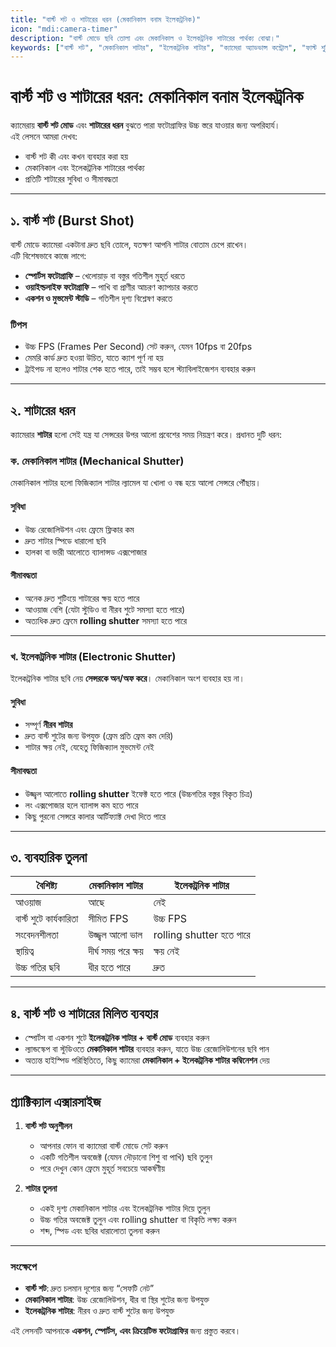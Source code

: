 ```yaml
---
title: "বার্স্ট শট ও শাটারের ধরন (মেকানিকাল বনাম ইলেকট্রনিক)"
icon: "mdi:camera-timer"
description: "বার্স্ট মোডে ছবি তোলা এবং মেকানিকাল ও ইলেকট্রনিক শাটারের পার্থক্য বোঝা।"
keywords: ["বার্স্ট শট", "মেকানিকাল শাটার", "ইলেকট্রনিক শাটার", "ক্যামেরা অ্যাডভান্স কন্ট্রোল", "ফাস্ট শুটিং"]
---
```


# বার্স্ট শট ও শাটারের ধরন: মেকানিকাল বনাম ইলেকট্রনিক

ক্যামেরায় **বার্স্ট শট মোড** এবং **শাটারের ধরন** বুঝতে পারা ফটোগ্রাফির উচ্চ স্তরে যাওয়ার জন্য অপরিহার্য।  
এই লেসনে আমরা দেখব:

- বার্স্ট শট কী এবং কখন ব্যবহার করা হয়  
- মেকানিকাল এবং ইলেকট্রনিক শাটারের পার্থক্য  
- প্রতিটি শাটারের সুবিধা ও সীমাবদ্ধতা  

---

## ১. বার্স্ট শট (Burst Shot)

বার্স্ট মোডে ক্যামেরা একটানা দ্রুত ছবি তোলে, যতক্ষণ আপনি শাটার বোতাম চেপে রাখেন।  
এটি বিশেষভাবে কাজে লাগে:

- **স্পোর্টস ফটোগ্রাফি** – খেলোয়াড় বা বস্তুর গতিশীল মুহূর্ত ধরতে  
- **ওয়াইল্ডলাইফ ফটোগ্রাফি** – পাখি বা প্রাণীর আচরণ ক্যাপচার করতে  
- **একশন ও মুভমেন্ট স্টাডি** – গতিশীল দৃশ্য বিশ্লেষণ করতে  

### টিপস
- উচ্চ FPS (Frames Per Second) সেট করুন, যেমন 10fps বা 20fps  
- মেমরি কার্ড দ্রুত হওয়া উচিত, যাতে ক্যাশ পূর্ণ না হয়  
- ট্রাইপড না হলেও শাটার শেক হতে পারে, তাই সম্ভব হলে স্ট্যাবিলাইজেশন ব্যবহার করুন  

---

## ২. শাটারের ধরন

ক্যামেরার **শাটার** হলো সেই যন্ত্র যা সেন্সরের উপর আলো প্রবেশের সময় নিয়ন্ত্রণ করে। প্রধানত দুটি ধরন:

### ক. মেকানিকাল শাটার (Mechanical Shutter)

মেকানিকাল শাটার হলো ফিজিক্যাল শাটার ল্যামেল যা খোলা ও বন্ধ হয়ে আলো সেন্সরে পৌঁছায়।  

#### সুবিধা
- উচ্চ রেজোলিউশন এবং ফ্রেমে ফ্লিকার কম  
- দ্রুত শাটার স্পিডে ধারালো ছবি  
- হালকা বা ভারী আলোতে ব্যালান্সড এক্সপোজার  

#### সীমাবদ্ধতা
- অনেক দ্রুত শুটিংয়ে শাটারের ক্ষয় হতে পারে  
- আওয়াজ বেশি (যেটা স্টুডিও বা নীরব শুটে সমস্যা হতে পারে)  
- অত্যধিক দ্রুত ফ্রেমে **rolling shutter** সমস্যা হতে পারে  

---

### খ. ইলেকট্রনিক শাটার (Electronic Shutter)

ইলেকট্রনিক শাটার ছবি নেয় **সেন্সরকে অন/অফ করে**। মেকানিকাল অংশ ব্যবহার হয় না।  

#### সুবিধা
- সম্পূর্ণ **নীরব শাটার**  
- দ্রুত বার্স্ট শুটের জন্য উপযুক্ত (ফ্রেম প্রতি ফ্রেম কম দেরি)  
- শাটার ক্ষয় নেই, যেহেতু ফিজিক্যাল মুভমেন্ট নেই  

#### সীমাবদ্ধতা
- উজ্জ্বল আলোতে **rolling shutter** ইফেক্ট হতে পারে (উচ্চগতির বস্তুর বিকৃত চিত্র)  
- লং এক্সপোজার হলে ব্যালান্স কম হতে পারে  
- কিছু পুরনো সেন্সরে কালার আর্টিফ্যাক্ট দেখা দিতে পারে  

---

## ৩. ব্যবহারিক তুলনা

| বৈশিষ্ট্য                | মেকানিকাল শাটার          | ইলেকট্রনিক শাটার       |
|--------------------------|--------------------------|------------------------|
| আওয়াজ                   | আছে                     | নেই                   |
| বার্স্ট শুটে কার্যকারিতা | সীমিত FPS                | উচ্চ FPS               |
| সংবেদনশীলতা            | উজ্জ্বল আলো ভাল          | rolling shutter হতে পারে |
| স্থায়িত্ব                | দীর্ঘ সময় পরে ক্ষয়      | ক্ষয় নেই               |
| উচ্চ গতির ছবি            | ধীর হতে পারে             | দ্রুত                 |

---

## ৪. বার্স্ট শট ও শাটারের মিলিত ব্যবহার

- স্পোর্টস বা একশন শুটে **ইলেকট্রনিক শাটার + বার্স্ট মোড** ব্যবহার করুন  
- ল্যান্ডস্কেপ বা স্টুডিওতে **মেকানিকাল শাটার** ব্যবহার করুন, যাতে উচ্চ রেজোলিউশনের ছবি পান  
- অত্যন্ত হাইস্পিড পরিস্থিতিতে, কিছু ক্যামেরা **মেকানিকাল + ইলেকট্রনিক শাটার কম্বিনেশন** দেয়  

---

## প্র্যাক্টিক্যাল এক্সারসাইজ

1. **বার্স্ট শট অনুশীলন**
   - আপনার ফোন বা ক্যামেরা বার্স্ট মোডে সেট করুন  
   - একটি গতিশীল অবজেক্ট (যেমন দৌড়ানো শিশু বা পাখি) ছবি তুলুন  
   - পরে দেখুন কোন ফ্রেমে মুহূর্ত সবচেয়ে আকর্ষণীয়  

2. **শাটার তুলনা**
   - একই দৃশ্য মেকানিকাল শাটার এবং ইলেকট্রনিক শাটার দিয়ে তুলুন  
   - উচ্চ গতির অবজেক্ট তুলুন এবং rolling shutter বা বিকৃতি লক্ষ্য করুন  
   - শব্দ, স্পিড এবং ছবির ধারালোতা তুলনা করুন  

---

### সংক্ষেপে

- **বার্স্ট শট**: দ্রুত চলমান দৃশ্যের জন্য “সেফটি নেট”  
- **মেকানিকাল শাটার**: উচ্চ রেজোলিউশন, ধীর বা স্থির শুটের জন্য উপযুক্ত  
- **ইলেকট্রনিক শাটার**: নীরব ও দ্রুত বার্স্ট শুটের জন্য উপযুক্ত  

এই লেসনটি আপনাকে **একশন, স্পোর্টস, এবং ক্রিয়েটিভ ফটোগ্রাফির** জন্য প্রস্তুত করবে।  